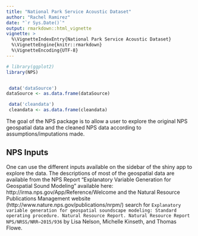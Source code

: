 ```yaml
---
title: "National Park Service Acoustic Dataset"
author: "Rachel Ramirez"
date: "`r Sys.Date()`"
output: rmarkdown::html_vignette
vignette: >
  %\VignetteIndexEntry{National Park Service Acoustic Dataset}
  %\VignetteEngine{knitr::rmarkdown}
  %\VignetteEncoding{UTF-8}
---
```


```r
# library(ggplot2)
library(NPS)


 data('dataSource')
dataSource <- as.data.frame(dataSource)

 data('cleandata')
 cleandata <- as.data.frame(cleandata)
```

The goal of the NPS package is to allow a user to explore the original NPS geospatial data and the cleaned NPS data according to assumptions/imputations made.  

## NPS Inputs

One can use the different inputs available on the sidebar of the shiny app to explore the data. The descriptions of most of the geospatial data are available from the NPS Report "Explanatory Variable Generation for Geospatial Sound Modeling" available here: http://irma.nps.gov/App/Reference/Welcome and the Natural Resource Publications Management website (http://www.nature.nps.gov/publications/nrpm/) search for `Explanatory variable generation for geospatial soundscape modeling: Standard operating procedure. Natural Resource Report. Natural Resource Report NPS/NRSS/NRR—2015/936` by Lisa Nelson, Michelle Kinseth, and Thomas Flowe.

 

 
 
 